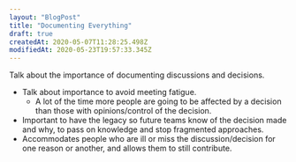 ```yaml
---
layout: "BlogPost"
title: "Documenting Everything"
draft: true
createdAt: 2020-05-07T11:28:25.498Z
modifiedAt: 2020-05-23T19:57:33.345Z
---
```


Talk about the importance of documenting discussions and decisions.

- Talk about importance to avoid meeting fatigue.
  - A lot of the time more people are going to be affected by a decision than those with opinions/control of the decision.
- Important to have the legacy so future teams know of the decision made and why, to pass on knowledge and stop fragmented approaches.
- Accommodates people who are ill or miss the discussion/decision for one reason or another, and allows them to still contribute.
